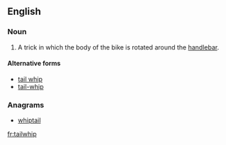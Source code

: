 ==English==
{{wikipedia}}

===Noun===
{{en-noun}}

# {{lb|en|cycling}} A trick in which the body of the bike is rotated around the [[handlebar]].

====Alternative forms====
* [[tail whip]]
* [[tail-whip]]

===Anagrams===
* [[whiptail#English|whiptail]]

[[fr:tailwhip]]